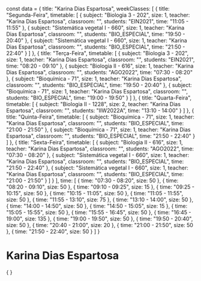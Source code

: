 const data = {
  title: "Karina Dias Espartosa",
  weekClasses: [
    {
      title: "Segunda-Feira",
      timetable: [
        {
          subject: "Biologia 3 - 202",
          size: 1,
          teacher: "Karina Dias Espartosa",
          classroom: "",
          students: "EIN2021",
          time: "11:05 - 11:55"
        },
        {
          subject: "Sistemática vegetal I - 660",
          size: 1,
          teacher: "Karina Dias Espartosa",
          classroom: "",
          students: "BIO_ESPECIAL",
          time: "19:50 - 20:40"
        },
        {
          subject: "Sistemática vegetal I - 660",
          size: 1,
          teacher: "Karina Dias Espartosa",
          classroom: "",
          students: "BIO_ESPECIAL",
          time: "21:50 - 22:40"
        }
      ]
    },
    {
      title: "Terça-Feira",
      timetable: [
        {
          subject: "Biologia 3 - 202",
          size: 1,
          teacher: "Karina Dias Espartosa",
          classroom: "",
          students: "EIN2021",
          time: "08:20 - 09:10"
        },
        {
          subject: "Biologia II - 616",
          size: 1,
          teacher: "Karina Dias Espartosa",
          classroom: "",
          students: "AGO2022",
          time: "07:30 - 08:20"
        },
        {
          subject: "Bioquímica - 71",
          size: 1,
          teacher: "Karina Dias Espartosa",
          classroom: "",
          students: "BIO_ESPECIAL",
          time: "19:50 - 20:40"
        },
        {
          subject: "Bioquímica - 71",
          size: 1,
          teacher: "Karina Dias Espartosa",
          classroom: "",
          students: "BIO_ESPECIAL",
          time: "19:00 - 19:50"
        }
      ]
    },
    {
      title: "Quarta-Feira",
      timetable: [
        {
          subject: "Biologia II - 1228",
          size: 2,
          teacher: "Karina Dias Espartosa",
          classroom: "",
          students: "IIW2022A",
          time: "13:10 - 14:00"
        }
      ]
    },
    {
      title: "Quinta-Feira",
      timetable: [
        {
          subject: "Bioquímica - 71",
          size: 1,
          teacher: "Karina Dias Espartosa",
          classroom: "",
          students: "BIO_ESPECIAL",
          time: "21:00 - 21:50"
        },
        {
          subject: "Bioquímica - 71",
          size: 1,
          teacher: "Karina Dias Espartosa",
          classroom: "",
          students: "BIO_ESPECIAL",
          time: "21:50 - 22:40"
        }
      ]
    },
    {
      title: "Sexta-Feira",
      timetable: [
        {
          subject: "Biologia II - 616",
          size: 1,
          teacher: "Karina Dias Espartosa",
          classroom: "",
          students: "AGO2022",
          time: "07:30 - 08:20"
        },
        {
          subject: "Sistemática vegetal I - 660",
          size: 1,
          teacher: "Karina Dias Espartosa",
          classroom: "",
          students: "BIO_ESPECIAL",
          time: "21:50 - 22:40"
        },
        {
          subject: "Sistemática vegetal I - 660",
          size: 1,
          teacher: "Karina Dias Espartosa",
          classroom: "",
          students: "BIO_ESPECIAL",
          time: "21:00 - 21:50"
        }
      ]
    }
  ],
  time: [
    {
      time: "07:30 - 08:20",
      size: 50
    },
    {
      time: "08:20 - 09:10",
      size: 50
    },
    {
      time: "09:10 - 09:25",
      size: 15
    },
    {
      time: "09:25 - 10:15",
      size: 50
    },
    {
      time: "10:15 - 11:05",
      size: 50
    },
    {
      time: "11:05 - 11:55",
      size: 50
    },
    {
      time: "11:55 - 13:10",
      size: 75
    },
    {
      time: "13:10 - 14:00",
      size: 50
    },
    {
      time: "14:00 - 14:50",
      size: 50
    },
    {
      time: "14:50 - 15:05",
      size: 15
    },
    {
      time: "15:05 - 15:55",
      size: 50
    },
    {
      time: "15:55 - 16:45",
      size: 50
    },
    {
      time: "16:45 - 19:00",
      size: 135
    },
    {
      time: "19:00 - 19:50",
      size: 50
    },
    {
      time: "19:50 - 20:40",
      size: 50
    },
    {
      time: "20:40 - 21:00",
      size: 20
    },
    {
      time: "21:00 - 21:50",
      size: 50
    },
    {
      time: "21:50 - 22:40",
      size: 50
    }
  ]
}

# Karina Dias Espartosa

<div>
    {
        <Grid
            title={data.title} 
            weekClasses={data.weekClasses} 
            time={data.time}
        />
    }
</div>